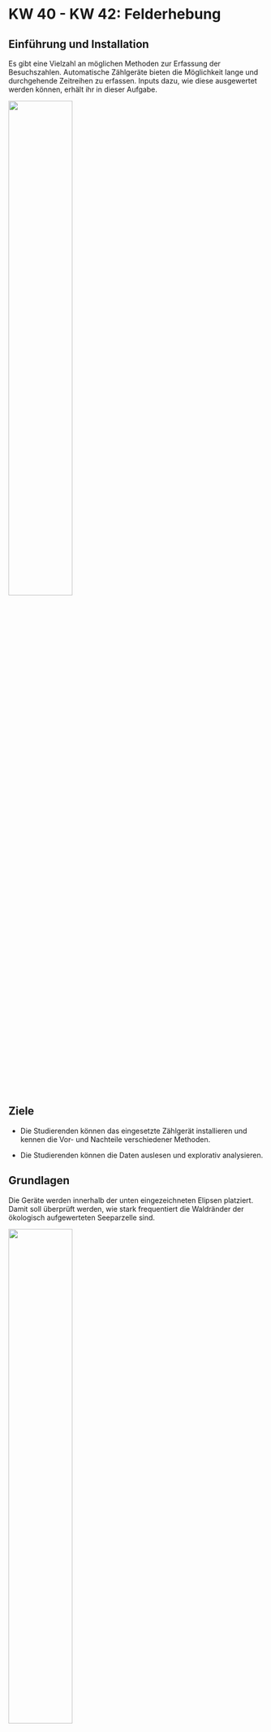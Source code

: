 # KW 40 - KW 42: Felderhebung

## Einführung und Installation

Es gibt eine Vielzahl an möglichen Methoden zur Erfassung der Besuchszahlen. Automatische Zählgeräte bieten die Möglichkeit lange und durchgehende Zeitreihen zu erfassen. Inputs dazu, wie diese ausgewertet werden können, erhält ihr in dieser Aufgabe.


![](images/gruental.jpg){width=50%}

## Ziele

- Die Studierenden können das eingesetzte Zählgerät installieren und kennen die Vor- und Nachteile verschiedener Methoden.

- Die Studierenden können die Daten auslesen und explorativ analysieren.

## Grundlagen

Die Geräte werden innerhalb der unten eingezeichneten Elipsen platziert. Damit soll überprüft werden, wie stark frequentiert die Waldränder der ökologisch aufgewerteten Seeparzelle sind.

![](images/Perimeter_Felderhebung.png){width=50%}

Datenschutz ist ein wichtiges Thema. Die Besuchenden werden über den Zweck der Kameras informiert, die Daten nach der Bearbeitung wieder gelöscht und nicht weitergegeben.

![](images/Begleitzettel_Kamera.png){width=50%}

## Auswertung
__AUFGABE ab dem 17. 10. 2022__

_Nachdem die Kameras für zwei Wochen im Einsatz standen, sichten wir zusammen die Ergebnisse._

_Da die Anzahl Passagen auf der Seeparzelle keine schöne Auswertung erlauben, arbeiten wir ab jetzt mit einem Datensatz aus dem WPZ. Die Vorteile für euch sind:_

1. ihr habt genügend Daten für die Auswertung mit R und 
2. die Daten sind im selben Format wir für die späteren Aufgaben.

### Aufgabe 1: Vorarbeiten

- Überlegt euch mögliche Darstellungsformen für die __Anzahl Passagen__ und die beobachteten __Aktivitäten__ an den untersuchten Standorten.

- Skizziert eure Ideen mittels Stift und Papier.
 

### Aufgabe 2: Darstellung in R

R bietet sehr viele Optionen zur Analyse und zur Darstellung der Daten. Nehmt bitte den bereitgestellten Datensatz zur Hand und visualisiert eure Ideen mit R. 

Untenstehend sind einige Ideen zur Umsetzung.

```r
knitr::opts_chunk$set(error = FALSE)
```


```r
### Bibliothek laden

# zuerst muss sie installiert sein:
# install.packages("tidyverse")
library(tidyverse) # Arbeiten mit Datumsformaten

### Datensatz einlesen

# dabei speichere ich ihn gleich unter der Variable "depo" ab.
depo <- read.csv("data/Bsp_Data.csv", sep = ";")

### Datum und Uhrzeit
# das Datum und die Uhrzeit sind in einer Spalte. R liest das als "Buchstaben" ein. Wir definieren es als Datum:
depo$DatumUhrzeit <- as.POSIXct(depo$DatumUhrzeit, format = "%d.%m.%Y %H:%M")
```

```r
### Kennzahlen

#zuerst schaue ich mir jeweils den Aufau und die Kennzahlen zum Datensaz an:
str(depo)

# hat es im Datensatz noch fehlende Werte?
sum(is.na(depo))

# wie viele Personen sind IN das Gebiet gegangen?
sum(depo$Fuss_IN)

# wie viele insgesamt?
# dafür erstellen wir zuerst eine neue Spalte mit der Totalen Anzahl pro Datum und Zeitstempel:
depo$Total = depo$Fuss_IN + depo$Fuss_OUT + depo$Velo_IN + depo$Velo_OUT
# und berechnen nachher die Summe dieser neuen Spalte
sum(depo$Total)
```

```r
# Darstellen der Anzahl Passagen pro Stunde und Tag
plot(x = depo$DatumUhrzeit, y = depo$Total,
     pch = 21,  # Form
     cex = 1.5, # Grösse
     bg="blue") # Füllung
```

```r
# Darstellung der verschiedenen Nutzergruppen
slieces <- c(sum(depo$Fuss_IN), sum(depo$Fuss_OUT), sum(depo$Velo_IN), sum(depo$Velo_OUT))
lbls <- c("Fuss_IN", "Fuss_OUT", "Velo_IN", "Velo_OUT") 
pie(slieces, labels = lbls)
```

### Aufgabe 3: für Fortgeschrittene

Die Anzahl Passagen pro Zählstelle können nicht nur als statische Diagramme dargestellt werden. R ist auch ein GIS! Hier seht ihr, wie mit R interaktive Karten gestaltet werden können.

```r
# zuerst berechnen wir mit der Bibliothek tidyverse das Total pro Standort
total_Standort <- depo |> 
  group_by(Standort, lon, lat) |> 
  summarise(Total = sum(Total))

# dann überführen wir den Datensatz in ein räumliches Format 
# (Hinweis: dafür muss die Bibliothes "sf" installiert sein)
total_Standort <- sf::st_as_sf(total_Standort, 
                         coords = c("lon", "lat"),
                         crs = 2056)

# Transformiere die CH1903 Koordinaten in WGS84
total_Standort <- sf::st_transform(total_Standort, crs = 4326)

# Plotte nun eine interaktive Karte
# install.packages("tmap")
library(tmap)

# setze den Modus auf Interaktiv
current.mode <- tmap_mode("view") 
```

```r
# plotte
tm_basemap(server = c(Topo = "Esri.WorldTopoMap",
                      Ortho = "Esri.WorldImagery",
                      OSM = "OpenStreetMap.HOT"))+
  tm_shape(total_Standort)+
  tm_bubbles(size = "Total", border.col = "black", col = "red", scale = 5, alpha = 0.5)
```

Interaktive Karte von zwei ausgewählten Zählstellen im Untersuchungsgebiet mit fiktiven Besuchszahlen.